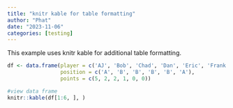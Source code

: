 ```yaml
---
title: "knitr kable for table formatting"
author: "Phat"
date: "2023-11-06"
categories: [testing]
---
```


This example uses knitr kable for additional table formatting.

```r
df <- data.frame(player = c('AJ', 'Bob', 'Chad', 'Dan', 'Eric', 'Frank'),
                 position = c('A', 'B', 'B', 'B', 'B', 'A'),
                 points = c(5, 2, 2, 1, 0, 0))

#view data frame
knitr::kable(df[1:6, ], )
```